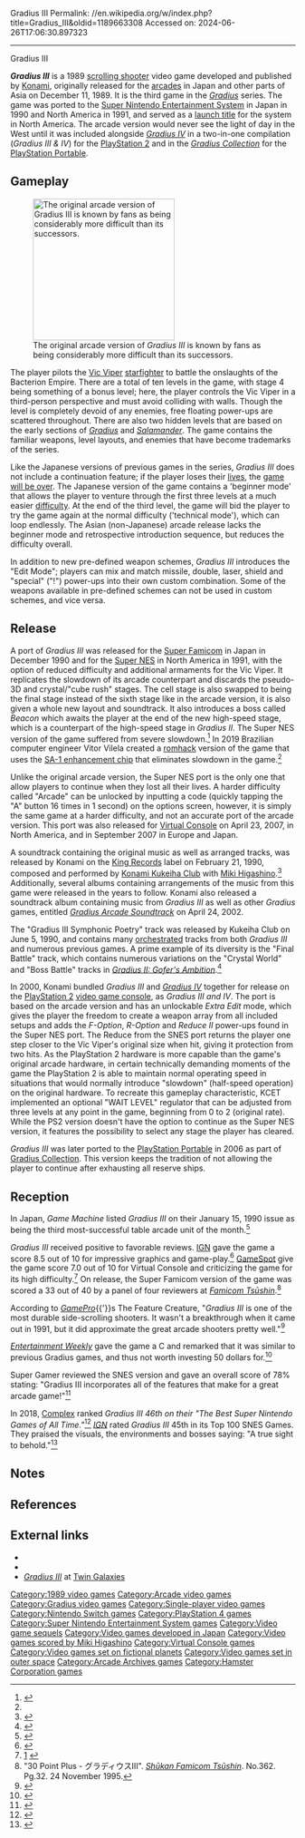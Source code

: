 Gradius III
Permalink: //en.wikipedia.org/w/index.php?title=Gradius_III&oldid=1189663308
Accessed on: 2024-06-26T17:06:30.897323



------
Gradius III
{{More citations needed | date = July 2014}}
{{Infobox video game
| title = Gradius III
| image = Gradius III Japanese Arcade flyer.jpg
| caption = Japanese arcade flyer
| developer = [[Konami]]
| publisher = Konami
| director = Hiroyasu Machiguchi
| composer = 
| series = ''[[Gradius]]''
| platforms = [[Arcade game|Arcade]], [[Super Nintendo Entertainment System|Super NES]], [[PlayStation 2]], [[PlayStation Portable]]
| released = {{collapsible list|title=December 11, 1989|'''Arcade''' {{Video game release|JP|December 11, 1989|AS|December 1989|{{cite magazine |last=Openshaw |first=Mary |title=ATEI '90: major international show rings in new year with good spread of new products |magazine=RePlay |date=March 1990 |volume=15 |issue=6 |pages=126–32 |url=https://archive.org/details/re-play-volume-14-issue-no.-6-march-1990-600dpi/RePlay%20-%20Volume%2014%2C%20Issue%20No.%206%20-%20March%201990/page/126}}</ref><ref name="Zero">{{cite magazine |last1=Kelly |first1=Sean |title=Arcade Expo: A.T.E.I. Show Special |magazine=[[Zero (video game magazine)|Zero]] |date=March 1990 |issue=5 |publisher=[[Dennis Publishing]] |pages=74–5 |url=https://archive.org/details/zero-magazine-05/page/n73/mode/2up?view=theater}}</ref>}} '''SFC/SNES''' {{Video game release|JP|December 21, 1990|NA|August 23, 1991}}'''PlayStation 2'''{{vgrelease|JP|April 13, 2000|NA|November 13, 2000|EU|November 24, 2000}}'''PlayStation Portable'''{{vgrelease|JP|February 9, 2006|NA|June 6, 2006|EU|September 15, 2006}}{{vgrelease|AUS|October 6, 2006}}}}
| genre = [[Scrolling shooter]]
| modes = [[Single-player video game|Single-player]]
| arcade system = Konami GX945
}}

'''''Gradius III'''''{{efn|Known in Japan as {{Nihongo|'''''Gradius III: Densetsu kara Shinwa e'''''|グラディウスIII -伝説から神話ヘ-|Gradiusu Surī: Densetsu kara Shinwa e|lit. "Gradius III: From Legend to Myth"}}.}} is a 1989 [[scrolling shooter]] video game developed and published by [[Konami]], originally released for the [[arcade game|arcades]] in Japan and other parts of Asia on December 11, 1989. It is the third game in the ''[[Gradius]]'' series. The game was ported to the [[Super Nintendo Entertainment System]] in Japan in 1990 and North America in 1991, and served as a [[launch title]] for the system in North America. The arcade version would never see the light of day in the West until it was included alongside ''[[Gradius IV]]'' in a two-in-one compilation (''Gradius III & IV'') for the [[PlayStation 2]] and in the ''[[Gradius Collection]]'' for the [[PlayStation Portable]].

== Gameplay ==
[[File:Gradius3.png|thumb|left|250px|The original arcade version of ''Gradius III'' is known by fans as being considerably more difficult than its successors.]]

The player pilots the  [[Vic Viper]] [[list of fictional spacecraft|starfighter]] to battle the onslaughts of the Bacterion Empire. There are a total of ten levels in the game, with stage 4 being something of a bonus level; here, the player controls the Vic Viper in a third-person perspective and must avoid colliding with walls. Though the level is completely devoid of any enemies, free floating power-ups are scattered throughout. There are also two hidden levels that are based on the early sections of ''[[Gradius]]'' and ''[[Salamander (video game)|Salamander]]''. The game contains the familiar weapons, level layouts, and enemies that have become trademarks of the series.

Like the Japanese versions of previous games in the series, ''Gradius III'' does not include a continuation feature; if the player loses their [[Life (gaming)|lives]], the [[Game over|game will be over]]. The Japanese version of the game contains a 'beginner mode' that allows the player to venture through the first three levels at a much easier [[Degree of difficulty#In video gaming|difficulty]]. At the end of the third level, the game will bid the player to try the game again at the normal difficulty ('technical mode'), which can loop endlessly. The Asian (non-Japanese) arcade release lacks the beginner mode and retrospective introduction sequence, but reduces the difficulty overall.

In addition to new pre-defined weapon schemes, ''Gradius III'' introduces the "Edit Mode"; players can mix and match missile, double, laser, shield and "special" ("!") power-ups into their own custom combination. Some of the weapons available in pre-defined schemes can not be used in custom schemes, and vice versa.

== Release ==
A port of ''Gradius III'' was released for the [[Super Nintendo Entertainment System|Super Famicom]] in Japan in December 1990 and for the [[Super Nintendo Entertainment System|Super NES]] in North America in 1991, with the option of reduced difficulty and additional armaments for the Vic Viper. It replicates the slowdown of its arcade counterpart and discards the pseudo-3D and crystal/"cube rush" stages.{{Citation needed|date=December 2020}} The cell stage is also swapped to being the final stage instead of the sixth stage like in the arcade version, it is also given a whole new layout and soundtrack.  It also introduces a boss called ''Beacon'' which awaits the player at the end of the new high-speed stage, which is a counterpart of the high-speed stage in ''Gradius II''. The Super NES version of the game suffered from severe slowdown.<ref name=":0">{{Cite web|last=Orland|first=Kyle|date=2019-05-10|title=28 years later, hacker fixes rampant slowdown on SNES' Gradius III|url=https://arstechnica.com/gaming/2019/05/28-years-later-hacker-fixes-rampant-slowdown-on-snes-gradius-iii/|access-date=2020-12-09|website=Ars Technica|language=en-us|archive-date=2020-11-25|archive-url=https://web.archive.org/web/20201125084323/https://arstechnica.com/gaming/2019/05/28-years-later-hacker-fixes-rampant-slowdown-on-snes-gradius-iii/|url-status=live}}</ref> In 2019 Brazilian computer engineer Vitor Vilela created a [[ROM hacking|romhack]] version of the game that uses the [[Nintendo SA-1|SA-1 enhancement chip]] that eliminates slowdown in the game.<ref name=":0" />

Unlike the original arcade version, the Super NES port is the only one that allow players to continue when they lost all their lives.{{Citation needed|date=December 2020}} A harder difficulty called "Arcade" can be unlocked by inputting a code (quickly tapping the "A" button 16 times in 1 second) on the options screen, however, it is simply the same game at a harder difficulty, and not an accurate port of the arcade version.{{Citation needed|date=December 2020}} This port was also released for [[Virtual Console]] on April 23, 2007, in North America, and in September 2007 in Europe and Japan.{{Citation needed|date=December 2020}}

A soundtrack containing the original music as well as arranged tracks, was released by Konami on the [[King Records (Japan)|King Records]] label on February 21, 1990, composed and performed by [[Kukeiha Club|Konami Kukeiha Club]] with [[Miki Higashino]].<ref>{{cite web|title=KICA-1001 &#124; GRADIUS III|url=http://vgmdb.net/album/325|access-date=2016-08-17|publisher=VGMdb|archive-date=2016-08-16|archive-url=https://web.archive.org/web/20160816150805/http://vgmdb.net/album/325|url-status=live}}</ref> Additionally, several albums containing arrangements of the music from this game were released in the years to follow. Konami also released a soundtrack album containing music from ''Gradius III'' as well as other ''Gradius'' games, entitled ''[[Gradius#Gradius Arcade Soundtrack|Gradius Arcade Soundtrack]]'' on April 24, 2002.{{Citation needed|date=December 2020}}

The "Gradius III Symphonic Poetry" track was released by Kukeiha Club on June 5, 1990, and contains many [[orchestrated]] tracks from both ''Gradius III'' and numerous previous games.  A prime example of its diversity is the "Final Battle" track, which contains numerous variations on the "Crystal World" and "Boss Battle" tracks in ''[[Gradius II: Gofer's Ambition]]''.<ref>{{cite web|title=Chudah's Corner - Gradius III Symphonic Poetry|url=http://www.chudahs-corner.com/soundtracks/index.php?catalog%3DKICA-1010|url-status=dead|archive-url=https://web.archive.org/web/20061027154343/http://www.chudahs-corner.com/soundtracks/index.php?catalog=KICA-1010|archive-date=2006-10-27|access-date=2006-12-03}}</ref>

In 2000, Konami bundled ''Gradius III'' and ''[[Gradius IV]]'' together for release on the [[PlayStation 2]] [[video game console]], as ''Gradius III and IV''. The port is based on the arcade version and has an unlockable ''Extra Edit'' mode, which gives the player the freedom to create a weapon array from all included setups and adds the ''F-Option'', ''R-Option'' and ''Reduce II'' power-ups found in the Super NES port. The Reduce from the SNES port returns the player one step closer to the Vic Viper's original size when hit, giving it protection from two hits. As the PlayStation 2 hardware is more capable than the game's original arcade hardware, in certain technically demanding moments of the game the PlayStation 2 is able to maintain normal operating speed in situations that would normally introduce "slowdown" (half-speed operation) on the original hardware. To recreate this gameplay characteristic, KCET implemented an optional "WAIT LEVEL" regulator that can be adjusted from three levels at any point in the game, beginning from 0 to 2 (original rate). While the PS2 version doesn't have the option to continue as the Super NES version, it features the possibility to select any stage the player has cleared.

''Gradius III'' was later ported to the [[PlayStation Portable]] in 2006 as part of [[Gradius Collection]]. This version keeps the tradition of not allowing the player to continue after exhausting all reserve ships.

==Reception==
{{Expand section | date = July 2014}}
{{Video game reviews
| GR = 77.50% (SNES)<ref>{{cite web|url=http://www.gamerankings.com/snes/588362-gradius-iii/index.html|title=Gradius III Review Score|archive-url=https://web.archive.org/web/20190904135313/http://www.gamerankings.com/snes/588362-gradius-iii/index.html|archive-date=2019-09-04}}</ref>
}}
In Japan, ''Game Machine'' listed ''Gradius III'' on their January 15, 1990 issue as being the third most-successful table arcade unit of the month.<ref>{{cite magazine|title=Game Machine's Best Hit Games 25 - テーブル型TVゲーム機 (Table Videos)|magazine=[[:ja:ゲームマシン|Game Machine]]|issue=372|publisher=[[:ja:アミューズメント通信社|Amusement Press, Inc.]]|date=15 January 1990|page=25|lang=ja}}</ref>

''Gradius III'' received positive to favorable reviews. [[IGN]] gave the game a score 8.5 out of 10 for impressive graphics and game-play.<ref>{{cite web |url=https://www.ign.com/games/gradius-3/ |title=Gradius III |website=IGN |date=2007-04-24 |access-date=2016-08-17 |archive-date=2012-03-05 |archive-url=https://web.archive.org/web/20120305015632/http://cheats.ign.com/objects/008/008180.html |url-status=live }}</ref> [[GameSpot]] give the game score 7.0 out of 10 for Virtual Console and criticizing the game for its high difficulty.<ref>[http://asia.gamespot.com/wii/action/gradius3/index.html?tag=result;title;2]  {{webarchive|url=https://web.archive.org/web/20110711072209/http://asia.gamespot.com/wii/action/gradius3/index.html?tag=result%3Btitle%3B2|date=2011-07-11}}</ref> On release, the Super Famicom version of the game was scored a 33 out of 40 by a panel of four reviewers at ''[[Famicom Tsūshin]]''.<ref>"30 Point Plus - グラディウスIII". ''[[Famicom Tsūshin|Shūkan Famicom Tsūshin]]''. No.362. Pg.32. 24 November 1995.</ref>

According to ''[[GamePro]]''{{'}}s The Feature Creature, "''Gradius III'' is one of the most durable side-scrolling shooters. It wasn't a breakthrough when it came out in 1991, but it did approximate the great arcade shooters pretty well."<ref>{{cite magazine|title=The 16-Bit Gamer's Survival Guide |magazine=[[GamePro]] |issue=93 |publisher=[[International Data Group|IDG]]|date=June 1996|page=70}}</ref>

''[[Entertainment Weekly]]'' gave the game a C and remarked that it was similar to previous Gradius games, and thus not worth investing 50 dollars for.<ref>{{Cite web|title=The latest video games|url=https://ew.com/article/1991/09/27/latest-video-games/|access-date=2020-12-09|website=EW.com|language=EN|archive-date=2016-06-05|archive-url=https://web.archive.org/web/20160605192824/http://www.ew.com/article/1991/09/27/latest-video-games|url-status=live}}</ref>

Super Gamer reviewed the SNES version and gave an overall score of 78% stating: "Gradius III incorporates all of the features that make for a great arcade game!"<ref>{{Cite journal|date=May 1994|title=Gradius III Review|url=https://archive.org/details/super-gamer-02/page/122/mode/2up|journal=Super Gamer|location=[[United Kingdom]]|publisher=[[Paragon Publishing]]|issue=2|pages=122|access-date=March 28, 2021}}</ref> 

In 2018, [[Complex Networks|Complex]] ranked ''Gradius III 46th on their "The Best Super Nintendo Games of All Time."''<ref>{{Cite web|last=Knight|first=Rich|date=April 30, 2018|title=The Best Super Nintendo Games of All Time|url=https://www.complex.com/pop-culture/the-100-best-super-nintendo-games/|access-date=2022-02-05|website=Complex|language=en}}</ref> ''[[IGN]]'' rated ''Gradius'' ''III'' 45th in its Top 100 SNES Games. They praised the visuals, the environments and bosses saying: "A true sight to behold."<ref>{{Citation |title=Top 100 SNES Games of All Time - IGN.com |url=https://www.ign.com/lists/top-100-snes-games |language=en |access-date=2022-08-25}}</ref>

==Notes==
{{notelist}}

==References==
{{Reflist}}

==External links==
* {{MobyGames|id=/gradius-iii|name=''Gradius III''}}
* {{KLOV game|id=7990}}
* [https://www.twingalaxies.com/game/gradius-iii/mame ''Gradius III''] at [[Twin Galaxies]]

{{Gradius series}}
{{Portal bar|Video games|1980s|Japan}}

[[Category:1989 video games]]
[[Category:Arcade video games]]
[[Category:Gradius video games]]
[[Category:Single-player video games]]
[[Category:Nintendo Switch games]]
[[Category:PlayStation 4 games]]
[[Category:Super Nintendo Entertainment System games]]
[[Category:Video game sequels]]
[[Category:Video games developed in Japan]]
[[Category:Video games scored by Miki Higashino]]
[[Category:Virtual Console games]]
[[Category:Video games set on fictional planets]]
[[Category:Video games set in outer space]]
[[Category:Arcade Archives games]]
[[Category:Hamster Corporation games]]